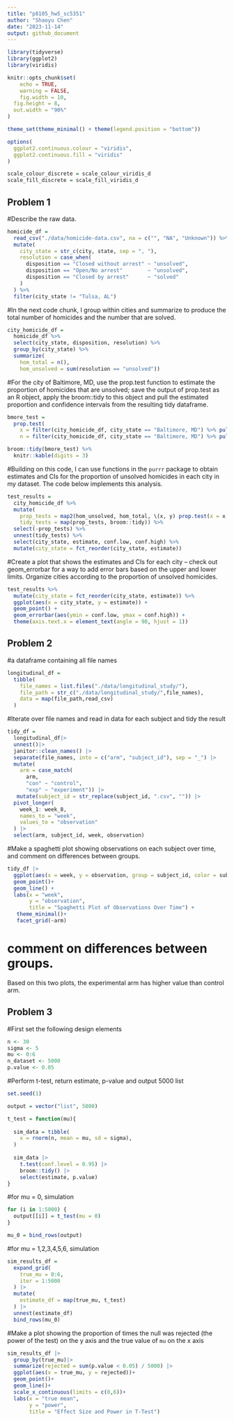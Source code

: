 ```yaml
---
title: "p8105_hw5_sc5351"
author: "Shaoyu Chen"
date: "2023-11-14"
output: github_document
---
```


```r
library(tidyverse)
library(ggplot2)
library(viridis)

knitr::opts_chunk$set(
	echo = TRUE,
	warning = FALSE,
	fig.width = 10, 
  fig.height = 8,
  out.width = "90%"
)

theme_set(theme_minimal() + theme(legend.position = "bottom"))

options(
  ggplot2.continuous.colour = "viridis",
  ggplot2.continuous.fill = "viridis"
)

scale_colour_discrete = scale_colour_viridis_d
scale_fill_discrete = scale_fill_viridis_d
```

## Problem 1

#Describe the raw data. 
```r
homicide_df = 
  read_csv("./data/homicide-data.csv", na = c("", "NA", "Unknown")) %>%
  mutate(
    city_state = str_c(city, state, sep = ", "),
    resolution = case_when(
      disposition == "Closed without arrest" ~ "unsolved",
      disposition == "Open/No arrest"        ~ "unsolved",
      disposition == "Closed by arrest"      ~ "solved"
    )
  ) %>% 
  filter(city_state != "Tulsa, AL") 
```
#In the next code chunk, I group within cities and summarize to produce the total number of homicides and the number that are solved. 
```r
city_homicide_df = 
  homicide_df %>% 
  select(city_state, disposition, resolution) %>% 
  group_by(city_state) %>% 
  summarize(
    hom_total = n(),
    hom_unsolved = sum(resolution == "unsolved"))
```
#For the city of Baltimore, MD, use the prop.test function to estimate the proportion of homicides that are unsolved; save the output of prop.test as an R object, apply the broom::tidy to this object and pull the estimated proportion and confidence intervals from the resulting tidy dataframe.
```r
bmore_test = 
  prop.test(
    x = filter(city_homicide_df, city_state == "Baltimore, MD") %>% pull(hom_unsolved),
    n = filter(city_homicide_df, city_state == "Baltimore, MD") %>% pull(hom_total)) 

broom::tidy(bmore_test) %>% 
  knitr::kable(digits = 3)
```
#Building on this code, I can use functions in the `purrr` package to obtain estimates and CIs for the proportion of unsolved homicides in each city in my dataset. The code below implements this analysis. 
```r
test_results = 
  city_homicide_df %>% 
  mutate(
    prop_tests = map2(hom_unsolved, hom_total, \(x, y) prop.test(x = x, n = y)),
    tidy_tests = map(prop_tests, broom::tidy)) %>% 
  select(-prop_tests) %>% 
  unnest(tidy_tests) %>% 
  select(city_state, estimate, conf.low, conf.high) %>% 
  mutate(city_state = fct_reorder(city_state, estimate))
```

#Create a plot that shows the estimates and CIs for each city – check out geom_errorbar for a way to add error bars based on the upper and lower limits. Organize cities according to the proportion of unsolved homicides.

```r
test_results %>% 
  mutate(city_state = fct_reorder(city_state, estimate)) %>% 
  ggplot(aes(x = city_state, y = estimate)) + 
  geom_point() + 
  geom_errorbar(aes(ymin = conf.low, ymax = conf.high)) + 
  theme(axis.text.x = element_text(angle = 90, hjust = 1))
```

## Problem 2

#a dataframe containing all file names
```r
longitudinal_df =
  tibble(
    file_names = list.files("./data/longitudinal_study/"),
    file_path = str_c("./data/longitudinal_study/",file_names),
    data = map(file_path,read_csv)
  )
```
#Iterate over file names and read in data for each subject and tidy the result
```r
tidy_df = 
  longitudinal_df|>
  unnest()|>
  janitor::clean_names() |>
  separate(file_names, into = c("arm", "subject_id"), sep = "_") |> 
  mutate(
    arm = case_match(
      arm, 
      "con" ~ "control", 
      "exp" ~ "experiment")) |>
   mutate(subject_id = str_replace(subject_id, ".csv", "")) |>
  pivot_longer(
    week_1: week_8,
    names_to = "week",
    values_to = "observation"
  ) |>
  select(arm, subject_id, week, observation)
```
#Make a spaghetti plot showing observations on each subject over time, and comment on differences between groups.
```r
tidy_df |>
  ggplot(aes(x = week, y = observation, group = subject_id, color = subject_id)) +
  geom_point()+
  geom_line() +
  labs(x = "week",
       y = "observation",
       title = "Spaghetti Plot of Observations Over Time") +
   theme_minimal()+
   facet_grid(~arm) 
```
# comment on differences between groups.
Based on this two plots, the experimental arm has higher value than control arm.

## Problem 3

#First set the following design elements
```r
n <- 30
sigma <- 5
mu <- 0:6
n_dataset <- 5000
p.value <- 0.05
```

#Perform t-test, return estimate, p-value and output 5000 list 
```r
set.seed(1)

output = vector("list", 5000)

t_test = function(mu){
  
  sim_data = tibble(
    x = rnorm(n, mean = mu, sd = sigma),
  )
  
  sim_data |> 
    t.test(conf.level = 0.95) |> 
    broom::tidy() |> 
    select(estimate, p.value) 
}
```

#for mu = 0, simulation
```r
for (i in 1:5000) {
  output[[i]] = t_test(mu = 0)
}

mu_0 = bind_rows(output)
```

#for mu = 1,2,3,4,5,6, simulation

```r
sim_results_df = 
  expand_grid(
    true_mu = 0:6,
    iter = 1:5000
  ) |> 
  mutate(
    estimate_df = map(true_mu, t_test)
  ) |> 
  unnest(estimate_df)
  bind_rows(mu_0)
```
#Make a plot showing the proportion of times the null was rejected (the power of the test) on the y axis and the true value of `mu` on the x axis
```r
sim_results_df |>
  group_by(true_mu)|>
  summarize(rejected = sum(p.value < 0.05) / 5000) |> 
  ggplot(aes(x = true_mu, y = rejected))+
  geom_point()+
  geom_line()+
  scale_x_continuous(limits = c(0,6))+
  labs(x = "true mean",
       y = "power",
       title = "Effect Size and Power in T-Test")
```
